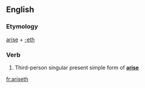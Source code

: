 ==English==

===Etymology===
[[arise]] + [[-eth]]

===Verb===
{{infl|en|verb form}}

# {{archaic}} Third-person singular present simple form of '''[[arise]]'''

[[fr:ariseth]]
